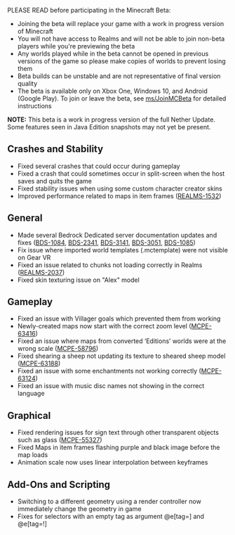 PLEASE READ before participating in the Minecraft Beta:

-   Joining the beta will replace your game with a work in progress version of Minecraft
-   You will not have access to Realms and will not be able to join non-beta players while you're previewing the beta
-   Any worlds played while in the beta cannot be opened in previous versions of the game so please make copies of worlds to prevent losing them
-   Beta builds can be unstable and are not representative of final version quality
-   The beta is available only on Xbox One, Windows 10, and Android (Google Play). To join or leave the beta, see [ms/JoinMCBeta](https://aka.ms/JoinMCBeta) for detailed instructions

**NOTE:** This beta is a work in progress version of the full Nether Update. Some features seen in Java Edition snapshots may not yet be present.

## **Crashes and Stability**

-   Fixed several crashes that could occur during gameplay
-   Fixed a crash that could sometimes occur in split-screen when the host saves and quits the game 
-   Fixed stability issues when using some custom character creator skins 
-   Improved performance related to maps in item frames ([REALMS-1532](https://bugs.mojang.com/browse/REALMS-1532))

## **General**

-   Made several Bedrock Dedicated server documentation updates and fixes ([BDS-1084](https://bugs.mojang.com/browse/BDS-1084), [BDS-2341](https://bugs.mojang.com/browse/BDS-2341), [BDS-3141](https://bugs.mojang.com/browse/BDS-3141), [BDS-3051](https://bugs.mojang.com/browse/BDS-3051), [BDS-1085](https://bugs.mojang.com/browse/BDS-1085))
-   Fix issue where imported world templates (.mctemplate) were not visible on Gear VR
-   Fixed an issue related to chunks not loading correctly in Realms ([REALMS-2037](https://bugs.mojang.com/browse/REALMS-2037))
-   Fixed skin texturing issue on "Alex" model

## **Gameplay**

-   Fixed an issue with Villager goals which prevented them from working
-   Newly-created maps now start with the correct zoom level ([MCPE-63416](https://bugs.mojang.com/browse/MCPE-63416))
-   Fixed an issue where maps from converted ‘Editions’ worlds were at the wrong scale ([MCPE-58796](https://bugs.mojang.com/browse/MCPE-58796)) 
-   Fixed shearing a sheep not updating its texture to sheared sheep model ([MCPE-63188](https://bugs.mojang.com/browse/MCPE-63188))
-   Fixed an issue with some enchantments not working correctly ([MCPE-63124](https://bugs.mojang.com/browse/MCPE-63124))
-   Fixed an issue with music disc names not showing in the correct language 

## **Graphical**

-   Fixed rendering issues for sign text through other transparent objects such as glass ([MCPE-55327](https://bugs.mojang.com/browse/MCPE-55327)) 
-   Fixed Maps in item frames flashing purple and black image before the map loads
-   Animation scale now uses linear interpolation between keyframes

## **Add-Ons and Scripting**

-   Switching to a different geometry using a render controller now immediately change the geometry in game
-   Fixes for selectors with an empty tag as argument @e\[tag=\] and @e\[tag=!\]